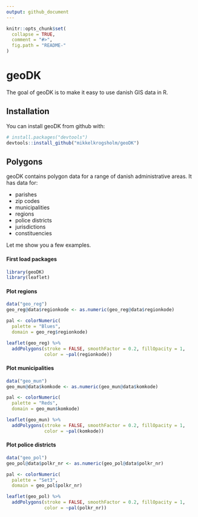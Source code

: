 ```yaml
---
output: github_document
---
```


<!-- README.md is generated from README.Rmd. Please edit that file -->

```r
knitr::opts_chunk$set(
  collapse = TRUE,
  comment = "#>",
  fig.path = "README-"
)
```

# geoDK

The goal of geoDK is to make it easy to use danish GIS data in R.

## Installation

You can install geoDK from github with:

```r
# install.packages("devtools")
devtools::install_github("mikkelkrogsholm/geoDK")
```

## Polygons

geoDK contains polygon data for a range of danish administrative areas. It has data for: 

* parishes
* zip codes
* municipalities
* regions
* police districts
* jurisdictions
* constituencies

Let me show you a few examples. 

#### First load packages
```r
library(geoDK)
library(leaflet)
```

#### Plot regions
```r
data("geo_reg")
geo_reg@data$regionkode <- as.numeric(geo_reg@data$regionkode)

pal <- colorNumeric(
  palette = "Blues",
  domain = geo_reg$regionkode)

leaflet(geo_reg) %>%
  addPolygons(stroke = FALSE, smoothFactor = 0.2, fillOpacity = 1,
              color = ~pal(regionkode))
```

#### Plot municipalities
```r
data("geo_mun")
geo_mun@data$komkode <- as.numeric(geo_mun@data$komkode)

pal <- colorNumeric(
  palette = "Reds",
  domain = geo_mun$komkode)

leaflet(geo_mun) %>%
  addPolygons(stroke = FALSE, smoothFactor = 0.2, fillOpacity = 1,
              color = ~pal(komkode))
```

#### Plot police districts
```r
data("geo_pol")
geo_pol@data$polkr_nr <- as.numeric(geo_pol@data$polkr_nr)

pal <- colorNumeric(
  palette = "Set3",
  domain = geo_pol$polkr_nr)

leaflet(geo_pol) %>%
  addPolygons(stroke = FALSE, smoothFactor = 0.2, fillOpacity = 1,
              color = ~pal(polkr_nr))
```

